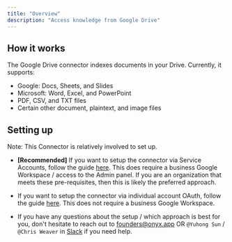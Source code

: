 ```yaml
---
title: "Overview"
description: "Access knowledge from Google Drive"
---
```


## How it works

The Google Drive connector indexes documents in your Drive. Currently, it supports:
- Google: Docs, Sheets, and Slides
- Microsoft: Word, Excel, and PowerPoint
- PDF, CSV, and TXT files
- Certain other document, plaintext, and image files

## Setting up

Note: This Connector is relatively involved to set up.

- **[Recommended]** If you want to setup the connector via Service Accounts,
  follow the guide [here](/archive/connectors/google_drive/service_account).
  This does require a business Google Workspace / access to the Admin panel.
  If you are an organization that meets these pre-requisites, then this is likely the preferred approach.

- If you want to setup the connector via individual account OAuth,
  follow the guide [here](/archive/connectors/google_drive/oauth).
  This does not require a business Google Workspace.

- If you have any questions about the setup / which approach is best for you, don't hesitate to reach out
  to [founders@onyx.app](mailto:founders@onyx.app)
  OR `@Yuhong Sun` / `@Chris Weaver` in
  [Slack](https://join.slack.com/t/onyx-dot-app/shared_invite/zt-34lu4m7xg-TsKGO6h8PDvR5W27zTdyhA) if you need help.

